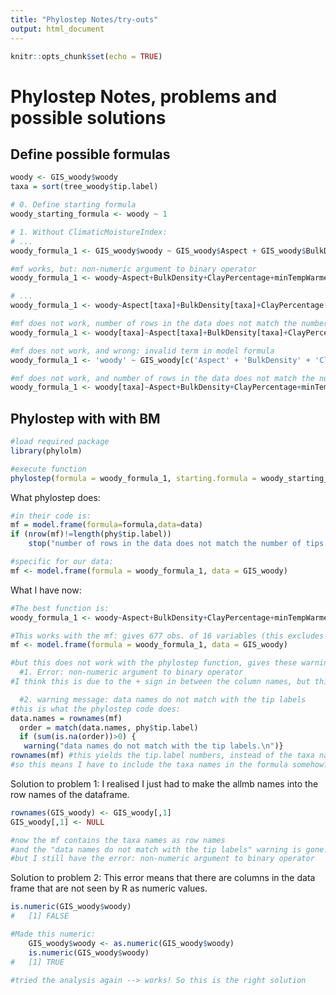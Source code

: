 ```yaml
---
title: "Phylostep Notes/try-outs"
output: html_document
---
```


```r
knitr::opts_chunk$set(echo = TRUE)
```

# Phylostep Notes, problems and possible solutions 

## Define possible formulas

```r
woody <- GIS_woody$woody
taxa = sort(tree_woody$tip.label)

# 0. Define starting formula
woody_starting_formula <- woody ~ 1 

# 1. Without ClimaticMoistureIndex: 
# ... 
woody_formula_1 <- GIS_woody$woody ~ GIS_woody$Aspect + GIS_woody$BulkDensity + GIS_woody$ClayPercentage + GIS_woody$minTempWarmest + GIS_woody$monthCountByTemp10 + GIS_woody$PETDriestQuarter + GIS_woody$PETseasonality + GIS_woody$PETWettestQuarter + GIS_woody$OrganicCarbon + GIS_woody$PhCaCL + GIS_woody$Slope + GIS_woody$bio14 + GIS_woody$bio15 + GIS_woody$bio18 + GIS_woody$bio19

#mf works, but: non-numeric argument to binary operator
woody_formula_1 <- woody~Aspect+BulkDensity+ClayPercentage+minTempWarmest+monthCountByTemp10+PETDriestQuarter+PETseasonality+PETWettestQuarter+OrganicCarbon+PhCaCL+Slope+bio14+bio15+bio18+bio19

# ...
woody_formula_1 <- woody~Aspect[taxa]+BulkDensity[taxa]+ClayPercentage[taxa]+minTempWarmest[taxa]+monthCountByTemp10[taxa]+PETDriestQuarter[taxa]+PETseasonality[taxa]+PETWettestQuarter[taxa]+OrganicCarbon[taxa]+PhCaCL[taxa]+Slope[taxa]+bio14[taxa]+bio15[taxa]+bio18[taxa]+bio19[taxa]

#mf does not work, number of rows in the data does not match the number of tips in the tree
woody_formula_1 <- woody[taxa]~Aspect[taxa]+BulkDensity[taxa]+ClayPercentage[taxa]+minTempWarmest[taxa]+monthCountByTemp10[taxa]+PETDriestQuarter[taxa]+PETseasonality[taxa]+PETWettestQuarter[taxa]+OrganicCarbon[taxa]+PhCaCL[taxa]+Slope[taxa]+bio14[taxa]+bio15[taxa]+bio18[taxa]+bio19[taxa]

#mf does not work, and wrong: invalid term in model formula 
woody_formula_1 <- 'woody' ~ GIS_woody[c('Aspect' + 'BulkDensity' + 'ClayPercentage' + 'minTempWarmest' + 'monthCountByTemp10' + 'PETDriestQuarter' + 'PETseasonality' + 'PETWettestQuarter' + 'OrganicCarbon' + 'PhCaCL' + 'Slope' + 'BIO14' + 'BIO15' + 'BIO18' + 'BIO19'),]

#mf does not work, and number of rows in the data does not match the number of tips in the tree
woody_formula_1 <- woody[taxa]~Aspect+BulkDensity+ClayPercentage+minTempWarmest+monthCountByTemp10+PETDriestQuarter+PETseasonality+PETWettestQuarter+OrganicCarbon+PhCaCL+Slope+bio14+bio15+bio18+bio19

```

## Phylostep with with BM 
```r
#load required package
library(phylolm)

#execute function
phylostep(formula = woody_formula_1, starting.formula = woody_starting_formula, data = GIS_woody, phy = tree_woody, model = "BM", direction = "forward", trace = 2)
```

What phylostep does: 
```r
#in their code is: 
mf = model.frame(formula=formula,data=data)
if (nrow(mf)!=length(phy$tip.label))
    stop("number of rows in the data does not match the number of tips in the tree.")

#specific for our data: 
mf <- model.frame(formula = woody_formula_1, data = GIS_woody)
```

What I have now:
```r
#The best function is:
woody_formula_1 <- woody~Aspect+BulkDensity+ClayPercentage+minTempWarmest+monthCountByTemp10+PETDriestQuarter+PETseasonality+PETWettestQuarter+OrganicCarbon+PhCaCL+Slope+bio14+bio15+bio18+bio19

#This works with the mf: gives 677 obs. of 16 variables (this excludes the taxa names and keeps the rest)
mf <- model.frame(formula = woody_formula_1, data = GIS_woody)

#but this does not work with the phylostep function, gives these warnings:
  #1. Error: non-numeric argument to binary operator
#I think this is due to the + sign in between the column names, but this should not be a problem right?

  #2. warning message: data names do not match with the tip labels
#this is what the phylostep code does: 
data.names = rownames(mf)
  order = match(data.names, phy$tip.label)
  if (sum(is.na(order))>0) {
   warning("data names do not match with the tip labels.\n")} 
rownames(mf) #this yields the tip.label numbers, instead of the taxa names, because the allmb taxa names are not included in the mf. 
#so this means I have to include the taxa names in the formula somehow?
```

Solution to problem 1:
I realised I just had to make the allmb names into the row names of the dataframe.
```r
rownames(GIS_woody) <- GIS_woody[,1]
GIS_woody[,1] <- NULL

#now the mf contains the taxa names as row names
#and the "data names do not match with the tip labels" warning is gone.
#but I still have the error: non-numeric argument to binary operator
```

Solution to problem 2:
This error means that there are columns in the data frame that are not seen by R as numeric values. 
```r
is.numeric(GIS_woody$woody)
#	[1] FALSE

#Made this numeric:
	GIS_woody$woody <- as.numeric(GIS_woody$woody)
	is.numeric(GIS_woody$woody)
#	[1] TRUE
	
#tried the analysis again --> works! So this is the right solution
```



